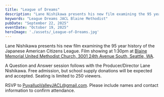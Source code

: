 ```yaml
---
title: "League of Dreams"
description: "Lane Nishikawa presents his new film examining the 95 year history of the Japanese American Citizens League"
keywords: "League Dreams JACL Blaine Methodist"
pubDate: "September 22, 2025"
eventDate: "October 19, 2025"
heroImage: './assets/_League-of-Dreams.jpg'
---
```


Lane Nishikawa presents his new film examining the 95 year history of the Japanese American Citizens League. 
Film showing at 1:30pm at <a href="https://blaineonline.org/">Blaine Memorial United Methodist Church, 3001 24th Avenue South, Seattle, WA</a>. 

A Question and Answer session follows with the Producer/Director Lane Nishikawa. Free admission, but school supply donations will be expected and accepted. Seating is limited to 250 viewers.

RSVP to [PuyallupValleyJACL@gmail.com](mailto:PuyallupValleyJACL@gmail.com). Please include names and contact information to confirm attendance.